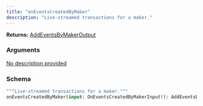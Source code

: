 ```yaml
---
title: "onEventsCreatedByMaker"
description: "Live-streamed transactions for a maker."
---
```


**Returns:** [AddEventsByMakerOutput](/api-reference/types#addeventsbymakeroutput)

### Arguments

<a href="/api-reference/input-objects#oneventscreatedbymakerinput">
  <ResponseField name="input" type="OnEventsCreatedByMakerInput!" required>
    No description provided
  </ResponseField>
</a>

### Schema


```graphql 
"""Live-streamed transactions for a maker."""
onEventsCreatedByMaker(input: OnEventsCreatedByMakerInput!): AddEventsByMakerOutput
```
